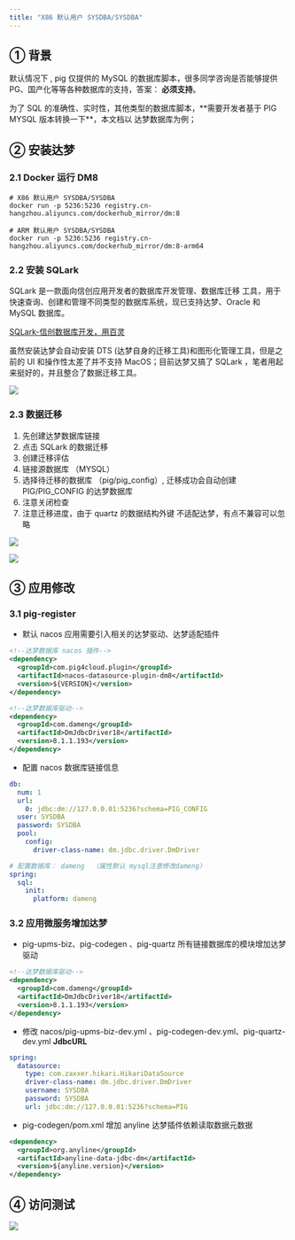 ```yaml
---
title: "X86 默认用户 SYSDBA/SYSDBA"
---
```


##  ① 背景
默认情况下 , pig 仅提供的 MySQL 的数据库脚本，很多同学咨询是否能够提供 PG、国产化等等各种数据库的支持，答案： **必须支持**。

<Warning>
为了 SQL 的准确性、实时性，其他类型的数据库脚本，**需要开发者基于 PIG MYSQL 版本转换一下**，本文档以 达梦数据库为例；


</Warning>

##   ② 安装达梦
### 2.1 Docker 运行 DM8
```shell
# X86 默认用户 SYSDBA/SYSDBA
docker run -p 5236:5236 registry.cn-hangzhou.aliyuncs.com/dockerhub_mirror/dm:8

# ARM 默认用户 SYSDBA/SYSDBA
docker run -p 5236:5236 registry.cn-hangzhou.aliyuncs.com/dockerhub_mirror/dm:8-arm64
```

### 2.2  安装 SQLark
SQLark 是一款面向信创应用开发者的数据库开发管理、数据库迁移 工具，用于快速查询、创建和管理不同类型的数据库系统，现已支持达梦、Oracle 和 MySQL 数据库。

[SQLark-信创数据库开发，用百灵](https://www.sqlark.com/)

虽然安装达梦会自动安装 DTS (达梦自身的迁移工具)和图形化管理工具，但是之前的 UI 和操作性太差了并不支持 MacOS；目前达梦又搞了 SQLark ，笔者用起来挺好的，并且整合了数据迁移工具。

![](https://cdn.nlark.com/yuque/0/2024/png/283679/1732329067575-d3756054-0f9a-48c9-b444-1345bc14d516.png)

###   2.3  数据迁移
1. 先创建达梦数据库链接
2. 点击 SQLark 的数据迁移
3. 创建迁移评估
4. 链接源数据库 （MYSQL）
5. 选择待迁移的数据库 （pig/pig_config）, 迁移成功会自动创建 PIG/PIG_CONFIG 的达梦数据库
6. 注意关闭检查
7. 注意迁移进度，由于 quartz 的数据结构外键 不适配达梦，有点不兼容可以忽略



![](https://cdn.nlark.com/yuque/0/2024/png/283679/1732331372684-551072c3-b9ce-4274-8a5c-049e250b161b.png)

![](https://cdn.nlark.com/yuque/0/2024/png/283679/1732332106399-1ee8cf7c-5820-4062-af31-5e8a9a79c4c8.png)

## ③ 应用修改
### 3.1 pig-register
+ 默认 nacos 应用需要引入相关的达梦驱动、达梦适配插件

```xml
<!--达梦数据库 nacos 插件-->
<dependency>
  <groupId>com.pig4cloud.plugin</groupId>
  <artifactId>nacos-datasource-plugin-dm8</artifactId>
  <version>${VERSION}</version>
</dependency>

<!--达梦数据库驱动-->
<dependency>
  <groupId>com.dameng</groupId>
  <artifactId>DmJdbcDriver18</artifactId>
  <version>8.1.1.193</version>
</dependency>
```

+ 配置 nacos 数据库链接信息

```yaml
db:
  num: 1
  url:
    0: jdbc:dm://127.0.0.01:5236?schema=PIG_CONFIG
  user: SYSDBA
  password: SYSDBA
  pool:
    config:
      driver-class-name: dm.jdbc.driver.DmDriver

# 配置数据库： dameng  （属性默认 mysql注意修改dameng）
spring:
  sql:
    init:
      platform: dameng
```

### 3.2 应用微服务增加达梦
+ pig-upms-biz、pig-codegen 、pig-quartz 所有链接数据库的模块增加达梦驱动

```xml
<!--达梦数据库驱动-->
<dependency>
  <groupId>com.dameng</groupId>
  <artifactId>DmJdbcDriver18</artifactId>
  <version>8.1.1.193</version>
</dependency>
```

+ 修改 nacos/pig-upms-biz-dev.yml 、pig-codegen-dev.yml、pig-quartz-dev.yml  **JdbcURL**

```yaml
spring:
  datasource:
    type: com.zaxxer.hikari.HikariDataSource
    driver-class-name: dm.jdbc.driver.DmDriver
    username: SYSDBA
    password: SYSDBA
    url: jdbc:dm://127.0.0.01:5236?schema=PIG
```

+ pig-codegen/pom.xml 增加 anyline 达梦插件依赖读取数据元数据

```xml
<dependency>
  <groupId>org.anyline</groupId>
  <artifactId>anyline-data-jdbc-dm</artifactId>
  <version>${anyline.version}</version>
</dependency>
```

## ④ 访问测试
![](https://cdn.nlark.com/yuque/0/2023/png/283679/1700527095040-b7284663-dc53-4c11-a0c2-7b59c1cd2a08.png)

